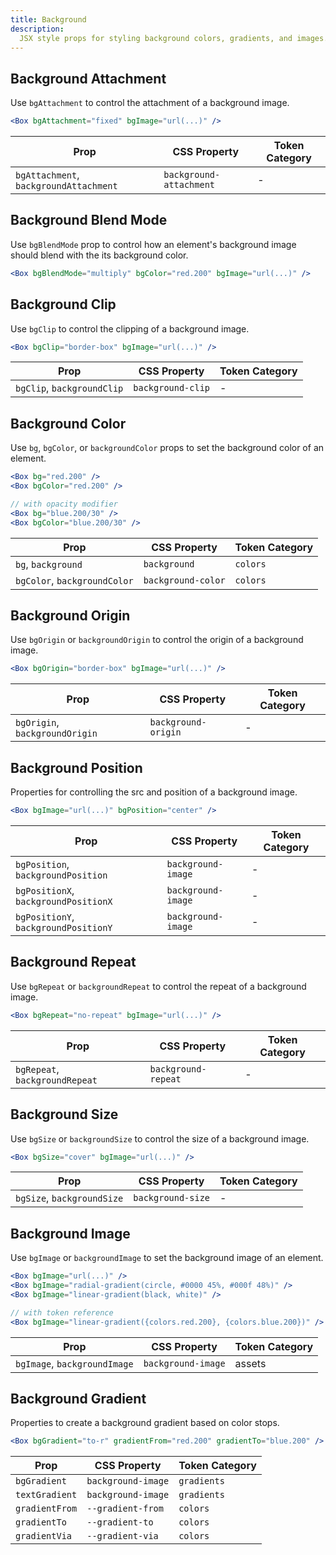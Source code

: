 ```yaml
---
title: Background
description:
  JSX style props for styling background colors, gradients, and images.
---
```


## Background Attachment

Use `bgAttachment` to control the attachment of a background image.

```jsx
<Box bgAttachment="fixed" bgImage="url(...)" />
```

| Prop                                   | CSS Property            | Token Category |
| -------------------------------------- | ----------------------- | -------------- |
| `bgAttachment`, `backgroundAttachment` | `background-attachment` | -              |

## Background Blend Mode

Use `bgBlendMode` prop to control how an element's background image should blend
with the its background color.

```jsx
<Box bgBlendMode="multiply" bgColor="red.200" bgImage="url(...)" />
```

## Background Clip

Use `bgClip` to control the clipping of a background image.

```jsx
<Box bgClip="border-box" bgImage="url(...)" />
```

| Prop                       | CSS Property      | Token Category |
| -------------------------- | ----------------- | -------------- |
| `bgClip`, `backgroundClip` | `background-clip` | -              |

## Background Color

Use `bg`, `bgColor`, or `backgroundColor` props to set the background color of
an element.

```jsx
<Box bg="red.200" />
<Box bgColor="red.200" />

// with opacity modifier
<Box bg="blue.200/30" />
<Box bgColor="blue.200/30" />
```

| Prop                         | CSS Property       | Token Category |
| ---------------------------- | ------------------ | -------------- |
| `bg`, `background`           | `background`       | `colors`       |
| `bgColor`, `backgroundColor` | `background-color` | `colors`       |

## Background Origin

Use `bgOrigin` or `backgroundOrigin` to control the origin of a background
image.

```jsx
<Box bgOrigin="border-box" bgImage="url(...)" />
```

| Prop                           | CSS Property        | Token Category |
| ------------------------------ | ------------------- | -------------- |
| `bgOrigin`, `backgroundOrigin` | `background-origin` | -              |

## Background Position

Properties for controlling the src and position of a background image.

```jsx
<Box bgImage="url(...)" bgPosition="center" />
```

| Prop                                 | CSS Property       | Token Category |
| ------------------------------------ | ------------------ | -------------- |
| `bgPosition`, `backgroundPosition`   | `background-image` | -              |
| `bgPositionX`, `backgroundPositionX` | `background-image` | -              |
| `bgPositionY`, `backgroundPositionY` | `background-image` | -              |

## Background Repeat

Use `bgRepeat` or `backgroundRepeat` to control the repeat of a background
image.

```jsx
<Box bgRepeat="no-repeat" bgImage="url(...)" />
```

| Prop                           | CSS Property        | Token Category |
| ------------------------------ | ------------------- | -------------- |
| `bgRepeat`, `backgroundRepeat` | `background-repeat` | -              |

## Background Size

Use `bgSize` or `backgroundSize` to control the size of a background image.

```jsx
<Box bgSize="cover" bgImage="url(...)" />
```

| Prop                       | CSS Property      | Token Category |
| -------------------------- | ----------------- | -------------- |
| `bgSize`, `backgroundSize` | `background-size` | -              |

## Background Image

Use `bgImage` or `backgroundImage` to set the background image of an element.

```jsx
<Box bgImage="url(...)" />
<Box bgImage="radial-gradient(circle, #0000 45%, #000f 48%)" />
<Box bgImage="linear-gradient(black, white)" />

// with token reference
<Box bgImage="linear-gradient({colors.red.200}, {colors.blue.200})" />
```

| Prop                         | CSS Property       | Token Category |
| ---------------------------- | ------------------ | -------------- |
| `bgImage`, `backgroundImage` | `background-image` | assets         |

## Background Gradient

Properties to create a background gradient based on color stops.

```jsx
<Box bgGradient="to-r" gradientFrom="red.200" gradientTo="blue.200" />
```

| Prop           | CSS Property       | Token Category |
| -------------- | ------------------ | -------------- |
| `bgGradient`   | `background-image` | `gradients`    |
| `textGradient` | `background-image` | `gradients`    |
| `gradientFrom` | `--gradient-from`  | `colors`       |
| `gradientTo`   | `--gradient-to`    | `colors`       |
| `gradientVia`  | `--gradient-via`   | `colors`       |
